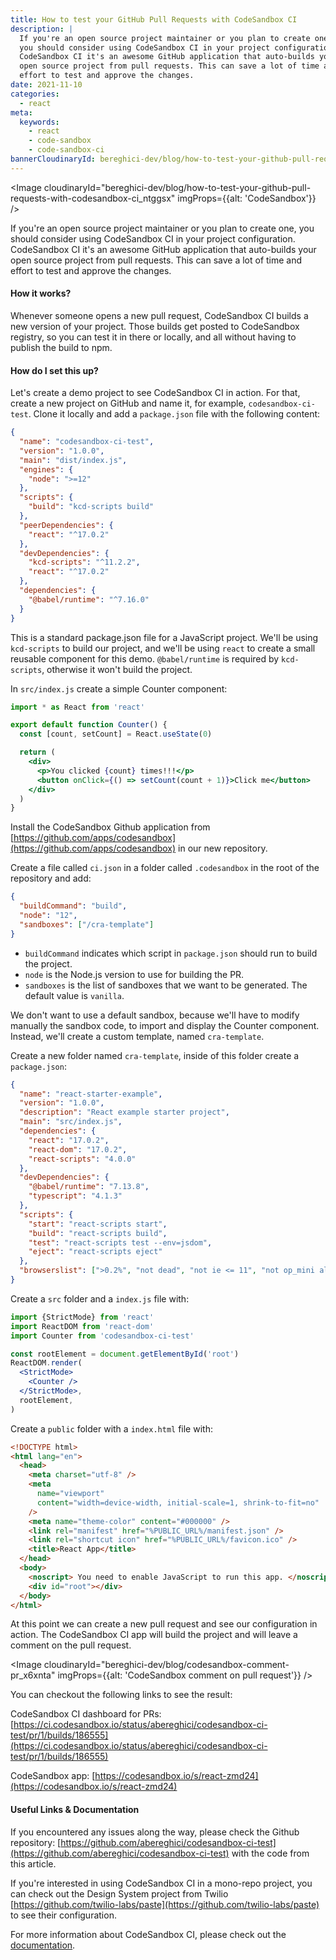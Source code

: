 ```yaml
---
title: How to test your GitHub Pull Requests with CodeSandbox CI
description: |
  If you're an open source project maintainer or you plan to create one,
  you should consider using CodeSandbox CI in your project configuration.
  CodeSandbox CI it's an awesome GitHub application that auto-builds your
  open source project from pull requests. This can save a lot of time and
  effort to test and approve the changes.
date: 2021-11-10
categories:
  - react
meta:
  keywords:
    - react
    - code-sandbox
    - code-sandbox-ci
bannerCloudinaryId: bereghici-dev/blog/how-to-test-your-github-pull-requests-with-codesandbox-ci_ntggsx
---
```


<Image
  cloudinaryId="bereghici-dev/blog/how-to-test-your-github-pull-requests-with-codesandbox-ci_ntggsx"
  imgProps={{alt: 'CodeSandbox'}}
/>

If you're an open source project maintainer or you plan to create one, you
should consider using CodeSandbox CI in your project configuration. CodeSandbox
CI it's an awesome GitHub application that auto-builds your open source project
from pull requests. This can save a lot of time and effort to test and approve
the changes.

#### How it works?

Whenever someone opens a new pull request, CodeSandbox CI builds a new version
of your project. Those builds get posted to CodeSandbox registry, so you can
test it in there or locally, and all without having to publish the build to
npm⁠.

#### How do I set this up?

Let's create a demo project to see CodeSandbox CI in action. For that, create a
new project on GitHub and name it, for example, `codesandbox-ci-test`. Clone it
locally and add a `package.json` file with the following content:

```json
{
  "name": "codesandbox-ci-test",
  "version": "1.0.0",
  "main": "dist/index.js",
  "engines": {
    "node": ">=12"
  },
  "scripts": {
    "build": "kcd-scripts build"
  },
  "peerDependencies": {
    "react": "^17.0.2"
  },
  "devDependencies": {
    "kcd-scripts": "^11.2.2",
    "react": "^17.0.2"
  },
  "dependencies": {
    "@babel/runtime": "^7.16.0"
  }
}
```

This is a standard package.json file for a JavaScript project. We'll be using
`kcd-scripts` to build our project, and we'll be using `react` to create a small
reusable component for this demo. `@babel/runtime` is required by `kcd-scripts`,
otherwise it won't build the project.

In `src/index.js` create a simple Counter component:

```jsx
import * as React from 'react'

export default function Counter() {
  const [count, setCount] = React.useState(0)

  return (
    <div>
      <p>You clicked {count} times!!!</p>
      <button onClick={() => setCount(count + 1)}>Click me</button>
    </div>
  )
}
```

Install the CodeSandbox Github application from
[https://github.com/apps/codesandbox](https://github.com/apps/codesandbox) in
our new repository.

Create a file called `ci.json` in a folder called `.codesandbox` in the root of
the repository and add:

```json
{
  "buildCommand": "build",
  "node": "12",
  "sandboxes": ["/cra-template"]
}
```

- `buildCommand` indicates which script in `package.json` should run to build
  the project.
- `node` is the Node.js version to use for building the PR.
- `sandboxes` is the list of sandboxes that we want to be generated. The default
  value is `vanilla`.

We don't want to use a default sandbox, because we'll have to modify manually
the sandbox code, to import and display the Counter component. Instead, we'll
create a custom template, named `cra-template`.

Create a new folder named `cra-template`, inside of this folder create a
`package.json`:

```json
{
  "name": "react-starter-example",
  "version": "1.0.0",
  "description": "React example starter project",
  "main": "src/index.js",
  "dependencies": {
    "react": "17.0.2",
    "react-dom": "17.0.2",
    "react-scripts": "4.0.0"
  },
  "devDependencies": {
    "@babel/runtime": "7.13.8",
    "typescript": "4.1.3"
  },
  "scripts": {
    "start": "react-scripts start",
    "build": "react-scripts build",
    "test": "react-scripts test --env=jsdom",
    "eject": "react-scripts eject"
  },
  "browserslist": [">0.2%", "not dead", "not ie <= 11", "not op_mini all"]
}
```

Create a `src` folder and a `index.js` file with:

```jsx
import {StrictMode} from 'react'
import ReactDOM from 'react-dom'
import Counter from 'codesandbox-ci-test'

const rootElement = document.getElementById('root')
ReactDOM.render(
  <StrictMode>
    <Counter />
  </StrictMode>,
  rootElement,
)
```

Create a `public` folder with a `index.html` file with:

```html
<!DOCTYPE html>
<html lang="en">
  <head>
    <meta charset="utf-8" />
    <meta
      name="viewport"
      content="width=device-width, initial-scale=1, shrink-to-fit=no"
    />
    <meta name="theme-color" content="#000000" />
    <link rel="manifest" href="%PUBLIC_URL%/manifest.json" />
    <link rel="shortcut icon" href="%PUBLIC_URL%/favicon.ico" />
    <title>React App</title>
  </head>
  <body>
    <noscript> You need to enable JavaScript to run this app. </noscript>
    <div id="root"></div>
  </body>
</html>
```

At this point we can create a new pull request and see our configuration in
action. The CodeSandbox CI app will build the project and will leave a comment
on the pull request.

<Image
  cloudinaryId="bereghici-dev/blog/codesandbox-comment-pr_x6xnta"
  imgProps={{alt: 'CodeSandbox comment on pull request'}}
/>

You can checkout the following links to see the result:

CodeSandbox CI dashboard for PRs:
[https://ci.codesandbox.io/status/abereghici/codesandbox-ci-test/pr/1/builds/186555](https://ci.codesandbox.io/status/abereghici/codesandbox-ci-test/pr/1/builds/186555)

CodeSandbox app:
[https://codesandbox.io/s/react-zmd24](https://codesandbox.io/s/react-zmd24)

#### Useful Links & Documentation

If you encountered any issues along the way, please check the Github repository:
[https://github.com/abereghici/codesandbox-ci-test](https://github.com/abereghici/codesandbox-ci-test)
with the code from this article.

If you're interested in using CodeSandbox CI in a mono-repo project, you can
check out the Design System project from Twilio
[https://github.com/twilio-labs/paste](https://github.com/twilio-labs/paste) to
see their configuration.

For more information about CodeSandbox CI, please check out the
[documentation](https://codesandbox.io/docs/ci).
